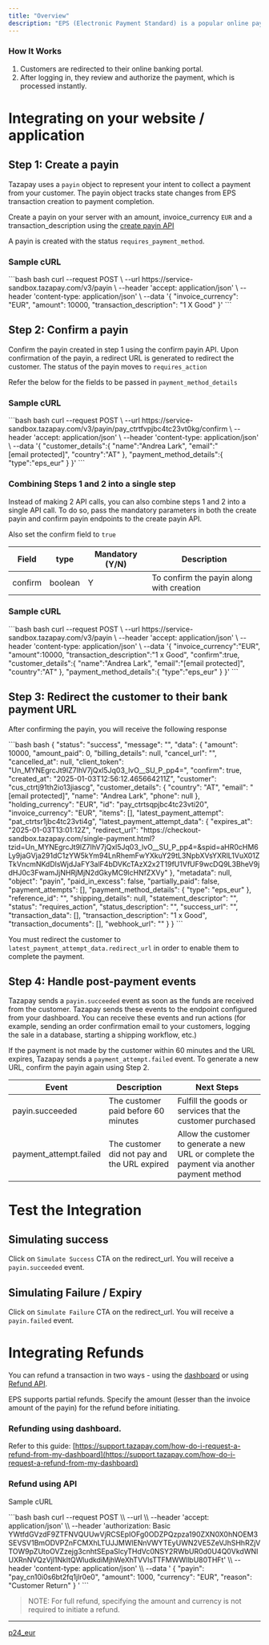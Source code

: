 ```yaml
---
title: "Overview"
description: "EPS (Electronic Payment Standard) is a popular online payment method in Austria, designed for secure and seamless transactions."
---
```


### How It Works

1. Customers are redirected to their online banking portal.
2. After logging in, they review and authorize the payment, which is processed instantly.

# Integrating on your website / application

## Step 1: Create a payin

Tazapay uses a `payin` object to represent your intent to collect a payment from your customer. The payin object tracks state changes from EPS transaction creation to payment completion.

Create a payin on your server with an amount, invoice\_currency `EUR` and a transaction\_description using the [create payin API](https://docs.tazapay.com/reference/create-payin)

A payin is created with the status `requires_payment_method`.

### Sample cURL

<CodeGroup>
  ```bash bash
  curl --request POST \
    --url https://service-sandbox.tazapay.com/v3/payin \
    --header 'accept: application/json' \
    --header 'content-type: application/json' \
    --data '{
    "invoice_currency": "EUR",
    "amount": 10000,
    "transaction_description": "1 X Good"
  }'
  ```
</CodeGroup>

## Step 2: Confirm a payin

Confirm the payin created in step 1 using the confirm payin API. Upon confirmation of the payin, a redirect URL is generated to redirect the customer. The status of the payin moves to `requires_action`

Refer the below for the fields to be passed in `payment_method_details`

### Sample cURL

<CodeGroup>
  ```bash bash
  curl --request POST \
    --url https://service-sandbox.tazapay.com/v3/payin/pay_ctrtfvpjbc4tc23vt0kg/confirm \
    --header 'accept: application/json' \
    --header 'content-type: application/json' \
    --data '{
    "customer_details":{
      "name":"Andrea Lark",
      "email":"[email protected]",
      "country":"AT"
    },
    "payment_method_details":{
      "type":"eps_eur"
    }
  }'
  ```
</CodeGroup>

### Combining Steps 1 and 2 into a single step

Instead of making 2 API calls, you can also combine steps 1 and 2 into a single API call. To do so, pass the mandatory parameters in both the create payin and confirm payin endpoints to the create payin API.

Also set the confirm field to `true`

| Field   | type    | Mandatory (Y/N) | Description                              |
| ------- | ------- | --------------- | ---------------------------------------- |
| confirm | boolean | Y               | To confirm the payin along with creation |

### Sample cURL

<CodeGroup>
  ```bash bash
  curl --request POST \
    --url https://service-sandbox.tazapay.com/v3/payin \
    --header 'accept: application/json' \
    --header 'content-type: application/json' \
    --data '{
    "invoice_currency":"EUR",
    "amount":10000,
    "transaction_description":"1 x Good",
    "confirm":true,
    "customer_details":{
      "name":"Andrea Lark",
      "email":"[email protected]",
      "country":"AT"
    },
    "payment_method_details":{
      "type":"eps_eur"
    }
  }'
  ```
</CodeGroup>

## Step 3: Redirect the customer to their bank payment URL

After confirming the payin, you will receive the following response

<CodeGroup>
  ```bash bash
  {
    "status": "success",
    "message": "",
    "data": {
      "amount": 10000,
      "amount_paid": 0,
      "billing_details": null,
      "cancel_url": "",
      "cancelled_at": null,
      "client_token": "Un_MYNEgrcJt9lZ7IhV7jQxl5Jq03_lvO__SU_P_pp4=",
      "confirm": true,
      "created_at": "2025-01-03T12:56:12.465664211Z",
      "customer": "cus_ctrtj91th2io13jiascg",
      "customer_details": {
        "country": "AT",
        "email": "[email protected]",
        "name": "Andrea Lark",
        "phone": null
      },
      "holding_currency": "EUR",
      "id": "pay_ctrtsqpjbc4tc23vti20",
      "invoice_currency": "EUR",
      "items": [],
      "latest_payment_attempt": "pat_ctrtsr1jbc4tc23vti4g",
      "latest_payment_attempt_data": {
        "expires_at": "2025-01-03T13:01:12Z",
        "redirect_url": "https://checkout-sandbox.tazapay.com/single-payment.html?tzid=Un_MYNEgrcJt9lZ7IhV7jQxl5Jq03_lvO__SU_P_pp4=&spid=aHR0cHM6Ly9jaGVja291dC1zYW5kYm94LnRhemFwYXkuY29tL3NpbXVsYXRlL1VuX01ZTkVncmNKdDlsWjdJaFY3alF4bDVKcTAzX2x2T19fU1VfUF9wcDQ9L3BheV9jdHJ0c3FwamJjNHRjMjN2dGkyMC9lcHNfZXVy"
      },
      "metadata": null,
      "object": "payin",
      "paid_in_excess": false,
      "partially_paid": false,
      "payment_attempts": [],
      "payment_method_details": {
        "type": "eps_eur"
      },
      "reference_id": "",
      "shipping_details": null,
      "statement_descriptor": "",
      "status": "requires_action",
      "status_description": "",
      "success_url": "",
      "transaction_data": [],
      "transaction_description": "1 x Good",
      "transaction_documents": [],
      "webhook_url": ""
    }
  }
  ```
</CodeGroup>

You must redirect the customer to `latest_payment_attempt_data.redirect_url` in order to enable them to complete the payment.

## Step 4: Handle post-payment events

Tazapay sends a `payin.succeeded` event as soon as the funds are received from the customer. Tazapay sends these events to the endpoint configured from your dashboard. You can receive these events and run actions (for example, sending an order confirmation email to your customers, logging the sale in a database, starting a shipping workflow, etc.)

If the payment is not made by the customer within 60 minutes and the URL expires, Tazapay sends a `payment_attempt.failed` event. To generate a new URL, confirm the payin again using Step 2.

| Event                   | Description                                  | Next Steps                                                                                  |
| ----------------------- | -------------------------------------------- | ------------------------------------------------------------------------------------------- |
| payin.succeeded         | The customer paid before 60 minutes          | Fulfill the goods or services that the customer purchased                                   |
| payment\_attempt.failed | The customer did not pay and the URL expired | Allow the customer to generate a new URL or complete the payment via another payment method |

# Test the Integration

## Simulating success

Click on `Simulate Success` CTA on the redirect\_url. You will receive a `payin.succeeded` event.

## Simulating Failure / Expiry

Click on `Simulate Failure` CTA on the redirect\_url. You will receive a `payin.failed` event.

# Integrating Refunds

You can refund a transaction in two ways - using the [dashboard](https://dashboard.tazapay.com/) or using [Refund API](https://docs.tazapay.com/reference/refund-api).

EPS supports partial refunds. Specify the amount (lesser than the invoice amount of the payin) for the refund before initiating.

### Refunding using dashboard.

Refer to this guide: [https://support.tazapay.com/how-do-i-request-a-refund-from-my-dashboard](https://support.tazapay.com/how-do-i-request-a-refund-from-my-dashboard)

### Refund using API

Sample cURL

<CodeGroup>
  ```bash bash
  curl --request POST \\
       --url <https://service-sandbox.tazapay.com/v3/refund> \\
       --header 'accept: application/json' \\
       --header 'authorization: Basic YWtfdGVzdF9ZTFNVQUUwVjRCSEpIOFg0ODZPQzpza190ZXN0X0hNOEM3SEVSV1BmODVPZnFCMXhLTUJJMWlENnVWYTEyUWN2VE5ZeVJhSHhRZjVTOW9pZUtoOVZzejg3cnhtSEpaSlcyTHdVc0NSY2RWbUR0d0U4Q0VkdWNIUXRnNVQzVjl1NkltQWludkdiMjhWeXhTVVlsTTFMWWllbU80THFt' \\
       --header 'content-type: application/json' \\
       --data '
  {
    "payin": "pay_cn10i0s6bt2fq1jlr0e0",
    "amount": 1000,
    "currency": "EUR",
    "reason": "Customer Return"
  }
  '
  ```
</CodeGroup>

> NOTE: For full refund, specifying the amount and currency is not required to initiate a refund.

***

[p24\_eur](/docs/p24_eur)
